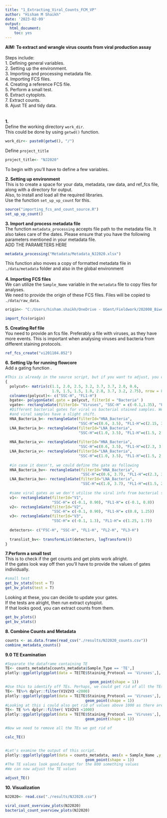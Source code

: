 ```yaml
---
title: "1_Extracting_Viral_Counts_FCM_VP"
author: "Hisham M Shaikh"
date: '2023-02-09'
output: 
  html_document: 
    toc: yes
---
```


**AIM: To extract and wrangle virus counts from viral production assay**\
\
Steps include:\
1. Defining general variables.\
2. Setting up the environment.\
3. Importing and processing metadata file.\
4. Importing FCS files.\
4. Creating a reference FCS file.\
5. Perform a small test.\
6. Extract cytoplots.\
7. Extract counts.\
8. Ajust TE and tidy data.\
\
\
**1.** \
Define the working directory `work_dir`.\
This could be done by using `getwd()` function.\

```r
work_dir<- paste0(getwd(), "/")
```

Define `project_title`\

```r
project_title<- "NJ2020"
```

To begin with you'll have to define a few variables.\

**2. Setting up environment**\
This is to create a space for your data, metadata, raw data, and ref_fcs file, 
along with a directory for output.\
Also, to install and load all the required libraries.\
Use the function `set_up_vp_count` for this.\

```r
source("importing_fcs_and_count_source.R")
set_up_vp_count()
```

**3.  Import and process metadata file**\
The function `metadata_processing` accepts file path to the metadata file. It 
also takes care of the dates.
Please ensure that you have the following parameters mentioned in your metadata file.\
ADD THE PARAMETERS HERE\

```r
metadata_processing("Metadata/Metadata_NJ2020.xlsx")
```
This function also moves a copy of formatted metadata file in `./data/metadata` folder
and also in the global environment\
\
**4. Importing FCS files**\
We can utilize the `Sample_Name` variable in the `metadata` file to copy files for analyses.\
We need to provide the origin of these FCS files. Files will be copied to `./data/raw_data`.\

```r
origin<- "C:/Users/hisham.shaikh/OneDrive - UGent/Fieldwork/202008_Biweekly_Sampling_NIOZ/NJ2020_RawData/NJ2020_AllData/"

import_fcs(origin)
```


**5. Creating Ref file**\
You need to provide an fcs file. Preferably a file with viruses, as they have more 
events. This is important when analysing viruses and bacteria from different staining protocols.\
```r
ref_fcs_create("vi201104.052")
```

**6. Setting Up for running flowcore**\
Add a gating function .\
```r
#This is already in the source script, but if you want to adjust, you can do it here.
{
  polycut<- matrix(c(1.1, 2.0, 2.5, 3.2, 3.7, 3.7, 2.0, 0.6,
                     1.9, 1.5, 1.5, 1.8, 2.8, 3.7, 3.2, 2.75), nrow = 8, ncol=2)
  colnames(polycut)<- c("SSC-H", "FL1-H")
  bgate<- polygonGate(.gate = polycut, filterId = "Bacteria" )
  vgate<- rectangleGate(filterId= "Viruses", "SSC-H" = c(-0.1,1.35), "FL1-H" = c(-0.1, 1.7)) 
  #Different bacterial gates for viral vs bacterial stained samples. We need different gates cause sometimes the bacterial
  #and viral samples have a slight shift.
  HNA_Bacteria_b<- rectangleGate(filterId="HNA_Bacteria",
                                 "SSC-H"=c(0.6, 3.5), "FL1-H"=c(2.15, 3.5))
  LNA_Bacteria_b<- rectangleGate(filterId="LNA_Bacteria",
                                 "SSC-H"=c(1.0, 3.5), "FL1-H"=c(1.5, 2.15))
  
  HNA_Bacteria_v<- rectangleGate(filterId="HNA_Bacteria",
                                 "SSC-H"=c(0.6, 3.5), "FL1-H"=c(2.3, 3.5))
  LNA_Bacteria_v<- rectangleGate(filterId="LNA_Bacteria",
                                 "SSC-H"=c(1.0, 3.5), "FL1-H"=c(1.5, 2.3))
  
  #in case it doesn't, we could define the gate as following
  HNA_Bacteria_bv<- rectangleGate(filterId="HNA_Bacteria",
                                  "SSC-H"=c(0.6, 3.7), "FL1-H"=c(2.3, 3.6))
  LNA_Bacteria_bv<- rectangleGate(filterId="LNA_Bacteria",
                                  "SSC-H"=c(1.0, 3.7), "FL1-H"=c(1.5, 2.3))
  
  #same viral gates as we don't utilise the viral info from bacterial samples
  v1<- rectangleGate(filterId="V1", 
                     "SSC-H"= c(-0.1, 0.90), "FL1-H"= c(-0.1, 0.8)) 
  v2<- rectangleGate(filterId="V2", 
                     "SSC-H"= c(-0.1, 0.90), "FL1-H"= c(0.8, 1.25)) 
  v3<- rectangleGate(filterId="V3", 
                     "SSC-H"= c(-0.1, 1.3), "FL1-H"= c(1.25, 1.7))
  
  detectors<- c("FSC-H", "SSC-H", "FL1-H", "FL2-H", "FL3-H")
  
  translist_bv<- transformList(detectors, logTransform())
}
```

**7.Perform a small test**\
This is to check if the get counts and get plots work allright.\
If the gates look way off then you'll have to provide the values of gates individually. \

```r
#small test
get_bv_stats(test = T)
get_bv_plots(test = T)

```
Looking at these, you can decide to update your gates. \
If the tests are alright, then run extract cytoplot.\
If that looks good, you can extract counts from them.\

```r
get_bv_plots()
get_bv_stats()
```


**8. Combine Counts and Metadata**\

```r
counts <- as.data.frame(read_csv("./results/NJ2020_counts.csv"))
combine_metadata_counts()
```

**9.0 TE Examination**\

```r
#Separate the dataframe containing TE
TE<- counts_metadata[counts_metadata$Sample_Type == 'TE',]
plotly::ggplotly(ggplot(data = TE[TE$Staining_Protocol == 'Viruses',], aes(x = Sample_Name ,y = V1V2V3))+

                                      geom_point(shape = 1))
#Use this to identify off TEs. Perhaps, we could get rid of all the TEs that are above 2000. Ideally TEs should eb below 500, but the FCM was acting up.
TE<- TE%>% dplyr::filter(V1V2V3 <2000)
plotly::ggplotly(ggplot(data = TE[TE$Staining_Protocol == 'Viruses',], aes(x = Sample_Name ,y = V1V2V3))+
                                    geom_point(shape = 1))
#Looking at this i could also get rid of values above 1000 as there aren't any consecutive TEs above 1000
TE<- TE %>% dplyr::filter( V1V2V3 <1000)
plotly::ggplotly(ggplot(data = TE[TE$Staining_Protocol == 'Viruses',], aes(x = Sample_Name ,y = V1V2V3))+
                                    geom_point(shape = 1))

#Now we need to remove all the TEs we got rid of

calc_TE()


#Let's examine the output of this script.
plotly::ggplotly(ggplot(data = counts_metadata, aes(x = Sample_Name ,y = TE_Vi))+
                                    geom_point(shape = 1))
#The TE values look good.Except for the 800 something values
#We can now adjust the TE values

adjust_TE()

```
**10. Visualization**\
```r

NJ2020<- read.csv("./results/NJ2020.csv")

viral_count_overview_plots(NJ2020)
bacterial_count_overview_plots(NJ2020)
```


